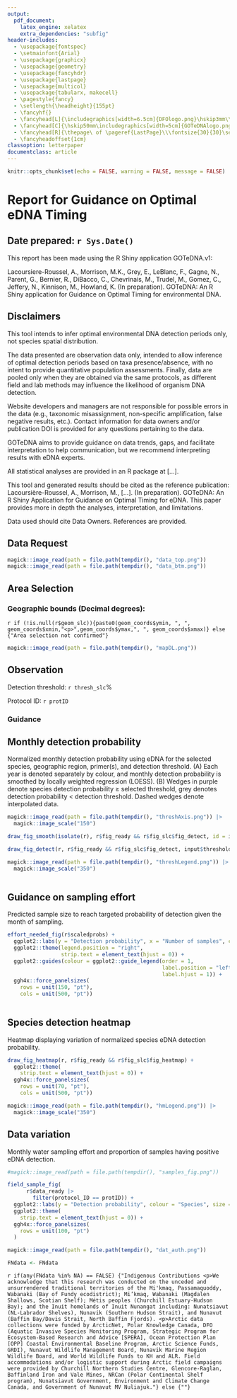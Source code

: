 ```yaml
---
output: 
  pdf_document:
    latex_engine: xelatex
    extra_dependencies: "subfig"
header-includes:
  - \usepackage{fontspec}
  - \setmainfont{Arial}
  - \usepackage{graphicx}
  - \usepackage{geometry}
  - \usepackage{fancyhdr}
  - \usepackage{lastpage}
  - \usepackage{multicol}
  - \usepackage{tabularx, makecell}
  - \pagestyle{fancy}
  - \setlength{\headheight}{155pt}
  - \fancyhf{}
  - \fancyhead[L]{\includegraphics[width=6.5cm]{DFOlogo.png}\hskip3mm\\\fontsize{25}{25}\selectfont \textsc{}}
  - \fancyhead[C]{\hskip50mm\includegraphics[width=5cm]{GOTeDNAlogo.png}\\\fontsize{10}{10}\selectfont \textsc{}}
  - \fancyhead[R]{\thepage\ of \pageref{LastPage}\\\fontsize{30}{30}\selectfont \textsc{}}
  - \fancyheadoffset{1cm}
classoption: letterpaper
documentclass: article
---
```


```r
knitr::opts_chunk$set(echo = FALSE, warning = FALSE, message = FALSE)
```

\newgeometry{top=4cm, bottom=2cm}

# Report for Guidance on Optimal eDNA Timing

## Date prepared: `r Sys.Date()`

This report has been made using the R Shiny application GOTeDNA.v1:

Lacoursiere-Roussel, A., Morrison, M.K., Grey, E., LeBlanc, F., Gagne, N., Parent, G., Bernier, R., DiBacco, C., Chevrinais, M., Trudel, M., Gomez, C., Jeffery, N., Kinnison, M., Howland, K. (In preparation). GOTeDNA: An R Shiny application for Guidance on Optimal Timing for environmental DNA.

## Disclaimers

This tool intends to infer optimal environmental DNA detection periods only, not species spatial distribution.

The data presented are observation data only, intended to allow inference of optimal detection periods based on taxa presence/absence, with no intent to provide quantitative population assessments. Finally, data are pooled only when they are obtained via the same protocols, as different field and lab methods may influence the likelihood of organism DNA detection.

Website developers and managers are not responsible for possible errors in the data (e.g., taxonomic misassignment, non-specific amplification, false negative results, etc.). Contact information for data owners and/or publication DOI is provided for any questions pertaining to the data.

GOTeDNA aims to provide guidance on data trends, gaps, and facilitate interpretation to help communication, but we recommend interpreting results with eDNA experts.

All statistical analyses are provided in an R package at […].

This tool and generated results should be cited as the reference publication: Lacoursière-Roussel, A., Morrison, M., […]. (In preparation). GOTeDNA: An R Shiny Application for Guidance on Optimal Timing for eDNA. This paper provides more in depth the analyses, interpretation, and limitations.

Data used should cite Data Owners. References are provided.

\newpage

## Data Request
```r
magick::image_read(path = file.path(tempdir(), "data_top.png"))
magick::image_read(path = file.path(tempdir(), "data_btm.png"))
```

## Area Selection
### Geographic bounds (Decimal degrees):
`r if (!is.null(r$geom_slc)){paste0(geom_coords$ymin, ", ", geom_coords$xmin,"<p>",geom_coords$ymax,", ", geom_coords$xmax)} else {"Area selection not confirmed"}`

```r
magick::image_read(path = file.path(tempdir(), "mapDL.png"))
```

## Observation
Detection threshold: `r thresh_slc`% <p>
Protocol ID: `r protID`

### Guidance
\begin{tabularx}{500pt}{l l l}
   \thead{\textbf{Optimal timing:}} & \thead{\textbf{Confidence:}} & \thead{\textbf{Consistency among years:}} \\
   `r if(is.null(sampWin)){"No single detection window"} else {sampWin$opt_sampling$period}` & `r if(is.null(sampWin)){"NA"} else {sampWin$fshTest$confidence}` &  `r cons`
\end{tabularx}

\newpage
## Monthly detection probability

Normalized monthly detection probability using eDNA for the selected species, geographic region, primer(s), and detection threshold. (A) Each year is denoted separately by colour, and monthly detection probability is smoothed by locally weighted regression (LOESS). (B) Wedges in purple denote species detection probability ≥ selected threshold, grey denotes detection probability < detection threshold. Dashed wedges denote interpolated data. 

```r
magick::image_read(path = file.path(tempdir(), "threshAxis.png")) |>
  magick::image_scale("150")

draw_fig_smooth(isolate(r), r$fig_ready && r$fig_slc$fig_detect, id = input$prot_id)

``` 

```r
draw_fig_detect(r, r$fig_ready && r$fig_slc$fig_detect, input$threshold)

magick::image_read(path = file.path(tempdir(), "threshLegend.png")) |>
  magick::image_scale("350")
 
``` 
  
\newpage
## Guidance on sampling effort

Predicted sample size to reach targeted probability of detection given the month of sampling.

```r
effort_needed_fig(r$scaledprobs) +
  ggplot2::labs(y = "Detection probability", x = "Number of samples", colour = "Month") +
  ggplot2::theme(legend.position = "right",
                 strip.text = element_text(hjust = 0)) +
  ggplot2::guides(colour = ggplot2::guide_legend(order = 1,
                                                 label.position = "left",
                                                 label.hjust = 1)) +
  ggh4x::force_panelsizes(
    rows = unit(150, "pt"), 
    cols = unit(500, "pt"))
 
```

\newpage
## Species detection heatmap

Heatmap displaying variation of normalized species eDNA detection probability.

```r

draw_fig_heatmap(r, r$fig_ready && r$fig_slc$fig_heatmap) +
  ggplot2::theme(
    strip.text = element_text(hjust = 0)) +
  ggh4x::force_panelsizes(
    rows = unit(70, "pt"), 
    cols = unit(500, "pt"))

magick::image_read(path = file.path(tempdir(), "hmLegend.png")) |>
  magick::image_scale("350")


```

\newpage
## Data variation

Monthly water sampling effort and proportion of samples having positive eDNA detection.

```r
#magick::image_read(path = file.path(tempdir(), "samples_fig.png"))

field_sample_fig(
      r$data_ready |>
        filter(protocol_ID == protID)) +
  ggplot2::labs(y = "Detection probability", colour = "Species", size = "Sample size", x = "Month") +
  ggplot2::theme(
    strip.text = element_text(hjust = 0)) +
  ggh4x::force_panelsizes(
    rows = unit(100, "pt")
  )

```

\newpage


```r
magick::image_read(path = file.path(tempdir(), "dat_auth.png"))
```

```r
FNdata <- FNdata
``` 
`r if(any(FNdata %in% NA) == FALSE) {"Indigenous Contributions <p>We acknowledge that this research was conducted on the unceded and unsurrendered traditional territories of the Mi'kmaq, Passamaquoddy, Wabanaki (Bay of Fundy ecodistrict); Mi’kmaq, Wabanaki (Magdalen Shallows, Scotian Shelf); Métis peoples (Churchill Estuary-Hudson Bay); and the Inuit homelands of Inuit Nunangat including: Nunatsiavut (NL-Labrador Shelves), Nunavik (Southern Hudson Strait), and Nunavut (Baffin Bay/Davis Strait, North Baffin Fjords). <p>Arctic data collections were funded by ArcticNet, Polar Knowledge Canada, DFO (Aquatic Invasive Species Monitoring Program, Strategic Program for Ecosystem-Based Research and Advice [SPERA], Ocean Protection Plan [OPP] Coastal Environmental Baseline Program, Arctic Science Funds, GRDI), Nunavut Wildlife Management Board, Nunavik Marine Region Wildlife Board, and World Wildlife Funds to KH and ALR. Field accommodations and/or logistic support during Arctic field campaigns were provided by Churchill Northern Studies Centre, Glencore-Raglan, Baffinland Iron and Vale Mines, NRCan (Polar Continental Shelf program), Nunatsiavut Government, Environment and Climate Change Canada, and Government of Nunavut MV Nuliajuk."} else {""}`

